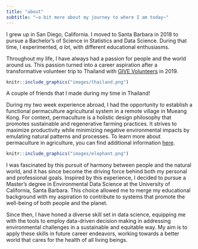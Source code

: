 ```yaml
---
title: "about"
subtitle: "~a bit more about my journey to where I am today~"
---
```


I grew up in San Diego, California. I moved to Santa Barbara in 2018 to pursue a Bachelor's of Science in Statistics and Data Science. During that time, I experimented, *a lot*, with different educational enthusiasms.

Throughout my life, I have always had a passion for people and the world around us. This passion turned into a career aspiration after a transformative volunteer trip to Thailand with [GIVE Volunteers](https://www.givevolunteers.org/?gclid=CjwKCAjwhJukBhBPEiwAniIcNeMOJ2LlIRyV0-YOr1akd9kVzUru9RmLmzuXNa2iJZ9JHaB3HlmgVxoCOx8QAvD_BwE) in 2019.

:::{.column-margin}

```r
knitr::include_graphics("images/thailand.png")
```

::: {.extra-small-text .dark-gray-text .topbr}

A couple of friends that I made during my time in Thailand!

:::

:::

During my two week experience abroad, I had the opportunity to establish a functional permaculture agricultural system in a remote village in Mueang Kong. For context, permaculture is a holistic design philosophy that promotes sustainable and regenerative farming practices. It strives to maximize productivity while minimizing negative environmental impacts by emulating natural patterns and processes. To learn more about permaculture in agriculture, you can find additional information [here](https://www.ncbi.nlm.nih.gov/pmc/articles/PMC8606280/).

:::{.column-margin}

```r
knitr::include_graphics("images/elephant.png")
```

:::

I was fascinated by this pursuit of harmony between people and the natural world, and it has since become the driving force behind both my personal and professional goals. Inspired by this experience, I decided to pursue a Master's degree in Environmental Data Science at the University of California, Santa Barbara. This choice allowed me to merge my educational background with my aspiration to contribute to systems that promote the well-being of both people and the planet.

Since then, I have honed a diverse skill set in data science, equipping me with the tools to employ data-driven decision making in addressing environmental challenges in a sustainable and equitable way. My aim is to apply these skills in future career endeavors, working towards a better world that cares for the health of all living beings.
